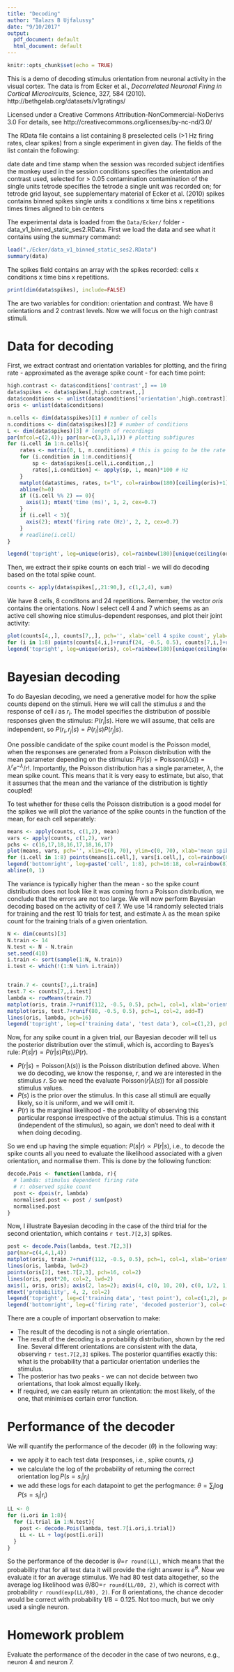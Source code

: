 ```yaml
---
title: "Decoding"
author: "Balazs B Ujfalussy"
date: "9/10/2017"
output:
  pdf_document: default
  html_document: default
---
```


```r
knitr::opts_chunk$set(echo = TRUE)
```


This is a demo of decoding stimulus orientation from neuronal activity in the visual cortex. The data is from Ecker et al., *Decorrelated Neuronal Firing in Cortical Microcircuits*, Science,  327, 584 (2010). http://bethgelab.org/datasets/v1gratings/

Licensed under a Creative Commons Attribution-NonCommercial-NoDerivs 3.0 For details, see http://creativecommons.org/licenses/by-nc-nd/3.0/

The RData file contains a list containing 8 preselected cells (>1 Hz firing rates, clear spikes) from a single experiment in given day. The fields of the list contain the following:

date              date and time stamp when the session was recorded
subject           identifies the monkey used in the session
conditions        specifies the orientation and contrast used, selected for > 0.05
contamination     contamination of the single units
tetrode           specifies the tetrode a single unit was recorded on; for tetrode grid layout, see supplementary material of Ecker et al. (2010)
spikes            contains binned spikes single units x conditions x time bins x repetitions
times             times aligned to bin centers

The experimental data is loaded from the `Data/Ecker/` folder - data_v1_binned_static_ses2.RData. First we load the data and see what it contains using the summary command:

```r
load("./Ecker/data_v1_binned_static_ses2.RData")
summary(data)
```


The spikes field contains an array with the spikes recorded: cells x conditions x time bins x repetitions.
```r
print(dim(data$spikes), include=FALSE)
```

The are two variables for condition: orientation and contrast. We have 8 orientations and 2 contrast levels. Now we will focus on the high contrast stimuli.

# Data for decoding 

First, we extract contrast and orientation variables for plotting, and the firing rate - approximated as the average spike count - for each time point:

```r
high.contrast <- data$conditions['contrast',] == 10
data$spikes <- data$spikes[,high.contrast,,]
data$conditions <- unlist(data$conditions['orientation',high.contrast])
oris <- unlist(data$conditions)

n.cells <- dim(data$spikes)[1] # number of cells
n.conditions <- dim(data$spikes)[2] # number of conditions
L <- dim(data$spikes)[3] # length of recordings
par(mfcol=c(2,4)); par(mar=c(3,3,1,1)) # plotting subfigures
for (i.cell in 1:n.cells){
	rates <- matrix(0, L, n.conditions) # this is going to be the rate matrix for the cells
	for (i.condition in 1:n.conditions){
		sp <- data$spikes[i.cell,i.condition,,]
		rates[,i.condition] <- apply(sp, 1, mean)*100 # Hz
	}
	matplot(data$times, rates, t="l", col=rainbow(180)[ceiling(oris)+1], lty=1, lwd=1, axes=F, ylim=c(0, 200))
	abline(h=0)
	if ((i.cell %% 2) == 0){
	  axis(1); mtext('time (ms)', 1, 2, cex=0.7)
	}
	if (i.cell < 3){
	  axis(2); mtext('firing rate (Hz)', 2, 2, cex=0.7)
	}
	# readline(i.cell)
}

legend('topright', leg=unique(oris), col=rainbow(180)[unique(ceiling(oris))+1], lwd=2, lty=1, bty='n')

```

Then, we extract their spike counts on each trial - we will do decoding based on the total spike count.

```r
counts <- apply(data$spikes[,,21:90,], c(1,2,4), sum)
```
We have 8 cells, 8 conditons and 24 repetitions. Remember, the vector *oris* contains the orientations. Now I select cell 4 and 7 which seems as an active cell showing nice stimulus-dependent responses, and plot their joint activity: 

```r
plot(counts[4,,], counts[7,,], pch='', xlab='cell 4 spike count', ylab='cell 7 spike count', xlim=c(0, 50), ylim=c(0, 50), axes=F); axis(1); axis(2, las=2)
for (i in 1:8) points(counts[4,i,]+runif(24, -0.5, 0.5), counts[7,i,]+runif(24, -0.5, 0.5), pch=16, col=rainbow(180)[ceiling(oris[i])+1])
legend('topright', leg=unique(oris), col=rainbow(180)[unique(ceiling(oris))+1], pch=16, bty='n')


```

# Bayesian decoding

To do Bayesian decoding, we need a generative model for how the spike counts depend on the stimuli. Here we will call the stimulus $s$ and the response of cell $i$ as $r_i$. The model specifies the distribution of possible responses given the stimulus: $P(r_i|s)$. Here we will assume, that cells are independent, so $P(r_i, r_j|s) = P(r_i|s)P(r_j|s)$. 

One possible candidate of the spike count model is the Poisson model, when the responses are generated from a Poisson distribution with the mean parameter depending on the stimulus: $P(r|s) = \mathrm{Poisson}(\lambda(s)) = \lambda^r e^{-\lambda}/r!$. Importantly, the Poisson distribution has a single parameter, $\lambda$, the mean spike count. This means that it is very easy to estimate, but also, that it assumes that the mean and the variance of the distribution is tightly coupled!

To test whether for these cells the Poisson distribution is a good model for the spikes we will plot the variance of the spike counts in the function of the mean, for each cell separately:

```r
means <- apply(counts, c(1,2), mean)
vars <- apply(counts, c(1,2), var)
pchs <- c(16,17,18,16,17,18,16,17)
plot(means, vars, pch='', xlim=c(0, 70), ylim=c(0, 70), xlab='mean spike count', ylab='spike count variance')
for (i.cell in 1:8) points(means[i.cell,], vars[i.cell,], col=rainbow(8)[i.cell], pch=pchs[i.cell], cex=1.5)
legend('bottomright', leg=paste('cell', 1:8), pch=16:18, col=rainbow(8), bty='n', cex=1.5)
abline(0, 1)
```

The variance is typically higher than the mean - so the spike count distribution does not look like it was coming from a Poisson distribution, we conclude that the errors are not too large. We will now perform Bayesian decoding based on the activity of  cell 7. We use 14 randomly selected trials for training and the rest 10 trials for test, and estimate $\lambda$ as the mean spike count for the training trials of a given orientation.

```r
N <- dim(counts)[3]
N.train <- 14
N.test <- N - N.train
set.seed(410)
i.train <- sort(sample(1:N, N.train))
i.test <- which(!(1:N %in% i.train))


train.7 <- counts[7,,i.train]
test.7 <- counts[7,,i.test]
lambda <- rowMeans(train.7)
matplot(oris, train.7+runif(112, -0.5, 0.5), pch=1, col=1, xlab='orientation', ylab='cell 7 spike count' , axes=F, xlim=c(-20, 240)); axis(2, las=2); axis(1, oris, oris)
matplot(oris, test.7+runif(80, -0.5, 0.5), pch=1, col=2, add=T)
lines(oris, lambda, pch=16)
legend('topright', leg=c('training data', 'test data'), col=c(1,2), pch=1, bty='n')

```

Now, for any spike count in a given trial, our Bayesian decoder will tell us the posterior distribution over the stimuli, which is, according to Bayes's rule: $P(s|r) = P(r|s)P(s)/P(r)$. 

* $P(r|s) = \mathrm{Poisson}(\lambda(s))$ is the Poisson distribution defined above. When we do decoding, we know the response, $r$, and we are interested in the stimulus $r$. So we need the evaluate $\mathrm{Poisson}(r|\lambda(s))$ for all possible stimulus values. 
* $P(s)$ is the prior over the stimulus. In this case all stimuli are equally likely, so it is uniform, and we will omit it.
* $P(r)$ is the marginal likelihood - the probability of observing this particular response irrespective of the actual stimulus. This is a constant (independent of the stimulus), so again, we don't need to deal with it when doing decoding.

So we end up having the simple equation: $P(s|r) \propto P(r|s)$, i.e., to decode the spike counts all you need to evaluate the likelihood associated with a given orientation, and normalise them. This is done by the following function:

```r
decode.Pois <- function(lambda, r){
  # lambda: stimulus dependent firing rate
  # r: observed spike count
  post <- dpois(r, lambda)
  normalised.post <- post / sum(post)
  normalised.post
}

```

Now, I illustrate Bayesian decoding in the case of the third trial for the second orientation, which contains `r test.7[2,3]` spikes. 

```r
post <- decode.Pois(lambda, test.7[2,3])
par(mar=c(4,4,1,4))
matplot(oris, train.7+runif(112, -0.5, 0.5), pch=1, col=1, xlab='orientation', ylab='cell 7 spike count', axes=F, xlim=c(-20, 240))
lines(oris, lambda, lwd=2)
points(oris[2], test.7[2,3], pch=16, col=2)
lines(oris, post*20, col=2, lwd=2)
axis(1, oris, oris); axis(2, las=2); axis(4, c(0, 10, 20), c(0, 1/2, 1), col=2)
mtext('probability', 4, 2, col=2)
legend('topright', leg=c('training data', 'test point'), col=c(1,2), pch=c(1, 16), bty='n')
legend('bottomright', leg=c('firing rate', 'decoded posterior'), col=c(1,2), lty=1, lwd=2, bty='n')


```

There are a couple of important observation to make:

* The result of the decoding is not a single orientation. 
* The result of the decoding is a probability distribution, shown by the red line. Several different orientations are consistent with the data, observing `r test.7[2,3]` spikes. The posterior quantifies exactly this: what is the probability that a particular orientation underlies the stimulus.
* The posterior has two peaks - we can not decide between two orientations, that look almost equally likely.
* If required, we can easily return an orientation: the most likely, of the one, that minimises certain error function.

# Performance of the decoder

We will quantify the performance of the decoder ($\theta$) in the following way:

* we apply it to each test data (responses, i.e., spike counts, $r_i$)
* we calculate the log of the probability of returning the correct orientation $\log P(s=s_i|r_i)$
* we add these logs for each datapoint to get the perfogmance: $\theta = \sum_i \log P(s=s_i|r_i)$

```r
LL <- 0
for (i.ori in 1:8){
  for (i.trial in 1:N.test){
    post <- decode.Pois(lambda, test.7[i.ori,i.trial])
    LL <- LL + log(post[i.ori])
  }
}

```

So the performance of the decoder is $\theta =$`r round(LL)`, which means that the probability that for all test data it will provide the right answer is $e^\theta$. Now we evaluate it for an average stimulus. We had 80 test data altogether, so the average log likelihood was $\theta/80=$`r round(LL/80, 2)`, which is correct with probability `r round(exp(LL/80), 2)`. For 8 orientations, the chance decoder would be correct with probability $1/8=0.125$. Not too much, but we only used a single neuron.

# Homework problem

Evaluate the performance of the decoder in the case of two neurons, e.g., neuron 4 and neuron 7.




